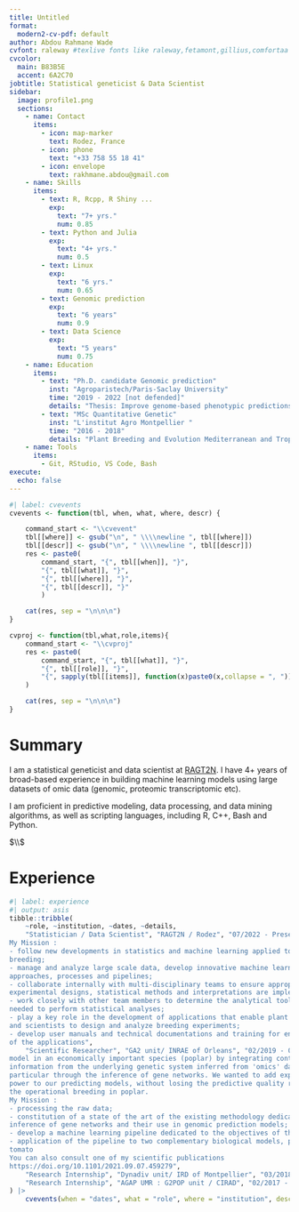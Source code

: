 ```yaml
---
title: Untitled
format:
  modern2-cv-pdf: default
author: Abdou Rahmane Wade
cvfont: raleway #texlive fonts like raleway,fetamont,gillius,comfortaa
cvcolor: 
  main: B83B5E
  accent: 6A2C70
jobtitle: Statistical geneticist & Data Scientist 
sidebar:
  image: profile1.png
  sections: 
    - name: Contact
      items:
        - icon: map-marker
          text: Rodez, France
        - icon: phone
          text: "+33 758 55 18 41"
        - icon: envelope
          text: rakhmane.abdou@gmail.com 
    - name: Skills
      items:
        - text: R, Rcpp, R Shiny ...
          exp: 
            text: "7+ yrs."
            num: 0.85
        - text: Python and Julia
          exp: 
            text: "4+ yrs."
            num: 0.5
        - text: Linux
          exp: 
            text: "6 yrs."
            num: 0.65
        - text: Genomic prediction
          exp: 
            text: "6 years"
            num: 0.9
        - text: Data Science
          exp: 
            text: "5 years"
            num: 0.75
    - name: Education
      items:
        - text: "Ph.D. candidate Genomic prediction"
          inst: "Agroparistech/Paris-Saclay University"
          time: "2019 - 2022 [not defended]"
          details: "Thesis: Improve genome-based phenotypic predictions with a systems biology approach"
        - text: "MSc Quantitative Genetic"
          inst: "L'institut Agro Montpellier "
          time: "2016 - 2018"
          details: "Plant Breeding and Evolution Mediterranean and Tropical Plants"
    - name: Tools
      items:
        - Git, RStudio, VS Code, Bash 
execute: 
  echo: false
---
```


```r
#| label: cvevents
cvevents <- function(tbl, when, what, where, descr) {

    command_start <- "\\cvevent"
    tbl[[where]] <- gsub("\n", " \\\\newline ", tbl[[where]])
    tbl[[descr]] <- gsub("\n", " \\\\newline ", tbl[[descr]])
    res <- paste0(
        command_start, "{", tbl[[when]], "}", 
        "{", tbl[[what]], "}",
        "{", tbl[[where]], "}",
        "{", tbl[[descr]], "}"
        )

    cat(res, sep = "\n\n\n")
}

cvproj <- function(tbl,what,role,items){
    command_start <- "\\cvproj"
    res <- paste0(
        command_start, "{", tbl[[what]], "}",
        "{", tbl[[role]], "}",
        "{", sapply(tbl[[items]], function(x)paste0(x,collapse = ", ")), "}"
    )

    cat(res, sep = "\n\n\n")
}
```

# Summary

I am a statistical geneticist and data scientist at [RAGT2N](https://www.ragt.fr/). I have 4+ years of broad-based experience in building machine learning models using large datasets of omic data (genomic, proteomic transcriptomic etc).

I am proficient in predictive modeling, data processing, and data mining algorithms, as well as scripting languages, including R, C++, Bash and Python.

$\\$

# Experience

```r
#| label: experience
#| output: asis
tibble::tribble(
    ~role, ~institution, ~dates, ~details,
    "Statistician / Data Scientist", "RAGT2N / Rodez", "07/2022 - Present", "Develop new methodologies and tools in the context of data-driven and predictive breeding using molecular and environmental data and supporting the breeding programs with statistical analyses and visualization of results.
My Mission :
- follow new developments in statistics and machine learning applied to plant
breeding;
- manage and analyze large scale data, develop innovative machine learning
approaches, processes and pipelines;
- collaborate internally with multi-disciplinary teams to ensure appropriate
experimental designs, statistical methods and interpretations are implemented;
- work closely with other team members to determine the analytical tools
needed to perform statistical analyses;
- play a key role in the development of applications that enable plant breeders
and scientists to design and analyze breeding experiments;
- develop user manuals and technical documentations and training for endusers
of the applications",
    "Scientific Researcher", "GA2 unit/ INRAE of Orleans", "02/2019 - 06/2022","The main objective of was to improve genome-wide based phenotype predictions
model in an economically important species (poplar) by integrating contextual
information from the underlying genetic system inferred from 'omics' data, in
particular through the inference of gene networks. We wanted to add explanatory
power to our predicting models, without losing the predictive quality required for
the operational breeding in poplar.
My Mission :
- processing the raw data;
- constitution of a state of the art of the existing methodology dedicated to the
inference of gene networks and their use in genomic prediction models;
- develop a machine learning pipeline dedicated to the objectives of the project;
- application of the pipeline to two complementary biological models, poplar and
tomato
You can also consult one of my scientific publications
https://doi.org/10.1101/2021.09.07.459279",
    "Research Internship", "Dynadiv unit/ IRD of Montpellier", "03/2018 - 09/2018", " I used a machine learning model to detect selection signals in the genome of an african cereal along its evolutionary history.",
    "Research Internship", "AGAP UMR : G2POP unit / CIRAD", "02/2017 - 03/2017", "I used a regression model to predict the proportion of two wheat varieties using reflectance data measured with a hyperspectral infrared camera and a nearinfrared spectrophotometer."
) |>
    cvevents(when = "dates", what = "role", where = "institution", descr = "details")
```

<!-- # Projects -->

<!-- See my [github profile](https://github.com/schochastics) for a comprehensive list of open source projects. -->

<!-- ```{r} -->
<!-- #| label: proj -->
<!-- #| output: asis -->
<!-- tibble::tribble( -->
<!--     ~what, ~role, ~items, -->
<!--     "R packages", "Creator and Maintainer", c("edgebundle", "graphlayouts", "levelnet", "netrankr", "netUtils", "networkdata", "PSAWR", "roughnet", "roughsf", "rtoot", "Rtumblr", "signnet", "snahelper", "webbotparseR", "webtrackR"), -->
<!--     "R packages", "Contributor", c("backbone", "ggraph", "multigraphr", "netropy", "rang", "rgraph6"), -->
<!--     "Quarto extensions", "Creator and Maintainer", -->
<!--     c("Academicons (shortcodes)", "Blackboard (revealjs theme)", "sketchy (html theme)", "share buttons (filter)", "nutshell (filter)", "quartocities (website template)", "quartocv (cv templates)"), -->
<!--     "soccerverse.com (football analytics website)", "Creator and Maintainer", -->
<!--     c( -->
<!--         "Manual and automated gathering of football results around the world", -->
<!--         "Harmonizing data (e.g. club names and managers)", -->
<!--         "Implementation of ranking algorithms", -->
<!--         "Predicting of league tables and matchforecasting", -->
<!--         "Uses R, JavaScript, HTML, and CSS", -->
<!--         "around 1000 visitors/month" -->
<!--     ) -->
<!-- ) |> -->
<!--     cvproj(what = "what", role = "role", items = "items") -->

<!-- ``` -->
